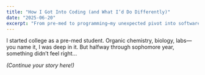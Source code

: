 ```yaml
---
title: "How I Got Into Coding (and What I’d Do Differently)"
date: "2025-06-20"
excerpt: "From pre-med to programming—my unexpected pivot into software dev."
---
```


I started college as a pre-med student. Organic chemistry, biology, labs—you name it, I was deep in it. But halfway through sophomore year, something didn’t feel right...

*(Continue your story here!)*

